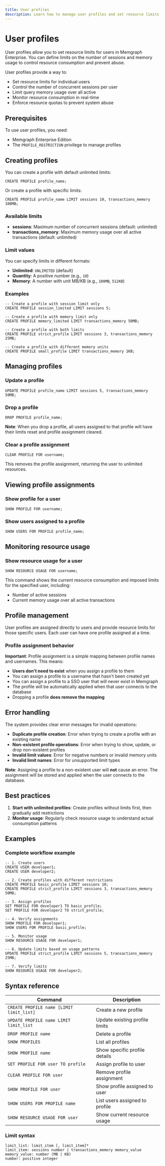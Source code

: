 ```yaml
---
title: User profiles
description: Learn how to manage user profiles and set resource limits for users in Memgraph Enterprise.
---
```


# User profiles

User profiles allow you to set resource limits for users in Memgraph Enterprise. You can define limits on the number of sessions and memory usage to control resource consumption and prevent abuse.

User profiles provide a way to:
- Set resource limits for individual users
- Control the number of concurrent sessions per user
- Limit query memory usage over all active
- Monitor resource consumption in real-time
- Enforce resource quotas to prevent system abuse

## Prerequisites

To use user profiles, you need:
- Memgraph Enterprise Edition
- The `PROFILE_RESTRICTION` privilege to manage profiles

## Creating profiles

You can create a profile with default unlimited limits:

```cypher
CREATE PROFILE profile_name;
```

Or create a profile with specific limits:

```cypher
CREATE PROFILE profile_name LIMIT sessions 10, transactions_memory 100MB;
```

### Available limits

- **sessions**: Maximum number of concurrent sessions (default: unlimited)
- **transactions_memory**: Maximum memory usage over all active transactions (default: unlimited)

### Limit values

You can specify limits in different formats:

- **Unlimited**: `UNLIMITED` (default)
- **Quantity**: A positive number (e.g., `10`)
- **Memory**: A number with unit MB/KB (e.g., `100MB`, `512KB`)

### Examples

```cypher
-- Create a profile with session limit only
CREATE PROFILE session_limited LIMIT sessions 5;

-- Create a profile with memory limit only
CREATE PROFILE memory_limited LIMIT transactions_memory 50MB;

-- Create a profile with both limits
CREATE PROFILE strict_profile LIMIT sessions 3, transactions_memory 25MB;

-- Create a profile with different memory units
CREATE PROFILE small_profile LIMIT transactions_memory 1KB;
```

## Managing profiles

### Update a profile

```cypher
UPDATE PROFILE profile_name LIMIT sessions 5, transactions_memory 50MB;
```

### Drop a profile

```cypher
DROP PROFILE profile_name;
```

**Note**: When you drop a profile, all users assigned to that profile will have their limits reset and profile assignment cleared.


### Clear a profile assignment

```cypher
CLEAR PROFILE FOR username;
```

This removes the profile assignment, returning the user to unlimited resources.

## Viewing profile assignments

### Show profile for a user

```cypher
SHOW PROFILE FOR username;
```

### Show users assigned to a profile

```cypher
SHOW USERS FOR PROFILE profile_name;
```

## Monitoring resource usage

### Show resource usage for a user

```cypher
SHOW RESOURCE USAGE FOR username;
```

This command shows the current resource consumption and imposed limits for the specified user, including:
- Number of active sessions
- Current memory usage over all active transactions

## Profile management

User profiles are assigned directly to users and provide resource limits for those specific users. Each user can have one profile assigned at a time.

### Profile assignment behavior

**Important**: Profile assignment is a simple mapping between profile names and usernames. This means:

- **Users don't need to exist** when you assign a profile to them
- You can assign a profile to a username that hasn't been created yet
- You can assign a profile to a SSO user that will never exist in Memgraph
- The profile will be automatically applied when that user connects to the database
- Dropping a profile **does remove the mapping**

## Error handling

The system provides clear error messages for invalid operations:

- **Duplicate profile creation**: Error when trying to create a profile with an existing name
- **Non-existent profile operations**: Error when trying to show, update, or drop non-existent profiles
- **Invalid limit values**: Error for negative numbers or invalid memory units
- **Invalid limit names**: Error for unsupported limit types

**Note**: Assigning a profile to a non-existent user will **not** cause an error. The assignment will be stored and applied when the user connects to the database.

## Best practices

1. **Start with unlimited profiles**: Create profiles without limits first, then gradually add restrictions
2. **Monitor usage**: Regularly check resource usage to understand actual consumption patterns

## Examples

### Complete workflow example

```cypher
-- 1. Create users
CREATE USER developer1;
CREATE USER developer2;

-- 2. Create profiles with different restrictions
CREATE PROFILE basic_profile LIMIT sessions 10;
CREATE PROFILE strict_profile LIMIT sessions 3, transactions_memory 50MB;

-- 3. Assign profiles
SET PROFILE FOR developer1 TO basic_profile;
SET PROFILE FOR developer2 TO strict_profile;

-- 4. Verify assignments
SHOW PROFILE FOR developer1;
SHOW USERS FOR PROFILE basic_profile;

-- 5. Monitor usage
SHOW RESOURCE USAGE FOR developer1;

-- 6. Update limits based on usage patterns
UPDATE PROFILE strict_profile LIMIT sessions 5, transactions_memory 25MB;

-- 7. Verify limits
SHOW RESOURCE USAGE FOR developer2;
```

## Syntax reference

| Command | Description |
|---------|-------------|
| `CREATE PROFILE name [LIMIT limit_list]` | Create a new profile |
| `UPDATE PROFILE name LIMIT limit_list` | Update existing profile limits |
| `DROP PROFILE name` | Delete a profile |
| `SHOW PROFILES` | List all profiles |
| `SHOW PROFILE name` | Show specific profile details |
| `SET PROFILE FOR user TO profile` | Assign profile to user |
| `CLEAR PROFILE FOR user` | Remove profile assignment |
| `SHOW PROFILE FOR user` | Show profile assigned to user |
| `SHOW USERS FOR PROFILE name` | List users assigned to profile |
| `SHOW RESOURCE USAGE FOR user` | Show current resource usage |

### Limit syntax

```
limit_list: limit_item [, limit_item]*
limit_item: sessions number | transactions_memory memory_value
memory_value: number (MB | KB)
number: positive integer
```